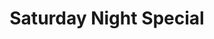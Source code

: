 ---
title: Saturday Night Special
image: SaturdayNightSpecial.png
description: Versus shooter with breakable environment.
link: https://cuber1.itch.io/saturday-night-special
---